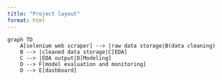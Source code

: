 ```yaml
---
title: "Project layout"
format: html
---
```


```mermaid
graph TD
    A[selenium web scraper] --> |raw data storage|B(data cleaning)
    B --> |cleaned data storage|C[EDA]
    C --> |EDA output|D[Modeling]
    D --> F[model evaluation and monitoring]
    D --> E[dashboard]


```